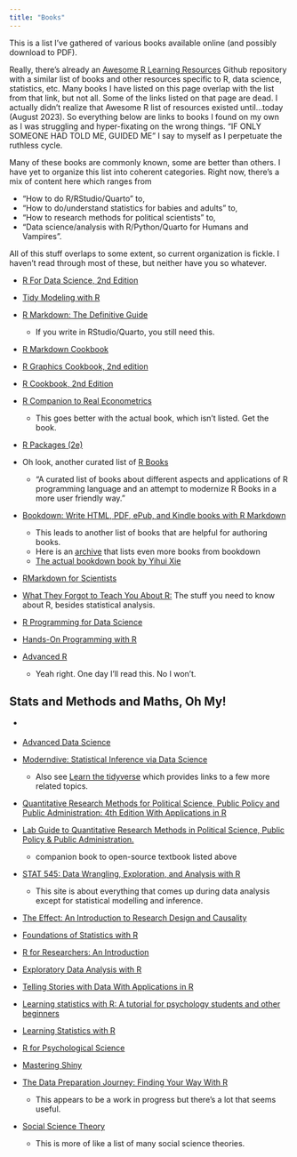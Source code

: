 ```yaml
---
title: "Books"
---
```


This is a list I've gathered of various books available online (and possibly download to PDF). 

Really, there's already an [Awesome R Learning Resources](https://github.com/iamericfletcher/awesome-r-learning-resources#books) Github repository with a similar list of books and other resources specific to R, data science, statistics, etc. Many books I have listed on this page overlap with the list from that link, but not all. Some of the links listed on that page are dead. I actually didn't realize that Awesome R list of resources existed until...today (August 2023). So everything below are links to books I found on my own as I was struggling and hyper-fixating on the wrong things. "IF ONLY SOMEONE HAD TOLD ME, GUIDED ME" I say to myself as I perpetuate the ruthless cycle.


Many of these books are commonly known, some are better than others. I have yet to organize this list into coherent categories. Right now, there's a mix of content here which ranges from 

-   "How to do R/RStudio/Quarto" to,
-   "How to do/understand statistics for babies and adults" to, 
-   "How to research methods for political scientists" to, 
-   "Data science/analysis with R/Python/Quarto for Humans and Vampires". 

All of this stuff overlaps to some extent, so current organization is fickle. I haven't read through most of these, but neither have you so whatever.


-   [R For Data Science, 2nd Edition](https://r4ds.hadley.nz/)
-   [Tidy Modeling with R](https://www.tmwr.org/)

-   [R Markdown: The Definitive Guide](https://bookdown.org/yihui/rmarkdown/)
    -   If you write in RStudio/Quarto, you still need this. 
-   [R Markdown Cookbook](https://bookdown.org/yihui/rmarkdown-cookbook/)
-   [R Graphics Cookbook, 2nd edition](https://r-graphics.org/)
-   [R Cookbook, 2nd Edition](https://rc2e.com/)




-   [R Companion to Real Econometrics](https://bookdown.org/carillitony/bailey/)
    -    This goes better with the actual book, which isn't listed. Get the book.

-   [R Packages (2e)](https://r-pkgs.org/)

-   Oh look, another curated list of [R Books](https://github.com/RomanTsegelskyi/rbooks)
    -   "A curated list of books about different aspects and applications of R programming language and an attempt to modernize R Books in a more user friendly way."
-   [Bookdown: Write HTML, PDF, ePub, and Kindle books with R Markdown](https://bookdown.org/)
    -   This leads to another list of books that are helpful for authoring books.
    -   Here is an [archive](https://bookdown.org/home/archive/) that lists even more books from bookdown
    -   [The actual bookdown book by Yihui Xie](https://bookdown.org/yihui/bookdown/)
-   [RMarkdown for Scientists](https://rmd4sci.njtierney.com/)
-   [What They Forgot to Teach You About R:](https://rstats.wtf/) The stuff you need to know about R, besides statistical analysis.
-   [R Programming for Data Science](https://bookdown.org/rdpeng/rprogdatascience/)
-   [Hands-On Programming with R](https://rstudio-education.github.io/hopr/)
-   [Advanced R](https://adv-r.hadley.nz/)
    -   Yeah right. One day I'll read this. No I won't. 

## Stats and Methods and Maths, Oh My!

-   [](http://rafalab.dfci.harvard.edu/dsbook-part-1/)
-   [Advanced Data Science](http://rafalab.dfci.harvard.edu/dsbook-part-2/)

-   [Moderndive: Statistical Inference via Data Science](https://moderndive.com/index.html)
    -   Also see [Learn the tidyverse](https://www.tidyverse.org/learn/) which provides links to a few more related topics.

-   [Quantitative Research Methods for Political Science, Public Policy and Public Administration: 4th Edition With Applications in R](https://bookdown.org/josiesmith/qrmbook/)

-   [Lab Guide to Quantitative Research Methods in Political Science, Public Policy & Public Administration.](https://bookdown.org/josiesmith/labbook/)
    -   companion book to open-source textbook listed above


-   [STAT 545: Data Wrangling, Exploration, and Analysis with R](https://stat545.com/)
    -   This site is about everything that comes up during data analysis [except for statistical modelling and inference]{.highlight}.
-   [The Effect: An Introduction to Research Design and Causality](https://theeffectbook.net/)
-   [Foundations of Statistics with R](https://bookdown.org/speegled/foundations-of-statistics/)
-   [R for Researchers: An Introduction](https://tysonbarrett.com/Rstats/index.html)
-   [Exploratory Data Analysis with R](https://bookdown.org/rdpeng/exdata/)
-   [Telling Stories with Data With Applications in R](https://tellingstorieswithdata.com/)
-   [Learning statistics with R: A tutorial for psychology students and other beginners](https://learningstatisticswithr.com/book/)
-   [Learning Statistics with R](https://learningstatisticswithr.com/)
-   [R for Psychological Science](https://psyr.djnavarro.net/)
-   [Mastering Shiny](https://mastering-shiny.org/)
-   [The Data Preparation Journey: Finding Your Way With R](https://bookdown.org/martin_monkman/DataPreparationJourney_draft/)
    -   This appears to be a work in progress but there's a lot that seems useful. 
-   [Social Science Theory](https://bookdown.org/mike/social-theory/)
    -   This is more of like a list of many social science theories.


